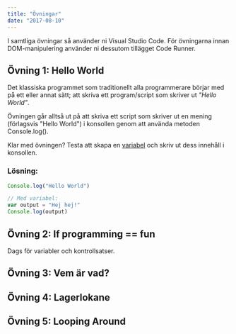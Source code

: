 ```yaml
---
title: "Övningar"
date: "2017-08-10"
---
```


I samtliga övningar så använder ni Visual Studio Code. För övningarna innan DOM-manipulering använder ni dessutom tillägget Code Runner.

## Övning 1: Hello World
Det klassiska programmet som traditionellt alla programmerare börjar med på ett eller annat sätt; att skriva ett program/script som skriver ut _"Hello World"_.

Övningen går alltså ut på att skriva ett script som skriver ut en mening (förlagsvis "Hello World") i konsollen genom att använda metoden Console.log().

Klar med övningen? Testa att skapa en [variabel](www.resurs.se) och skriv ut dess innehåll i konsollen.

### Lösning:

```javascript
Console.log("Hello World")

// Med variabel:
var output = "Hej hej!"
Console.log(output)
```

## Övning 2: If programming == fun
Dags för variabler och kontrollsatser.

## Övning 3: Vem är vad?

## Övning 4: Lagerlokane

## Övning 5: Looping Around
